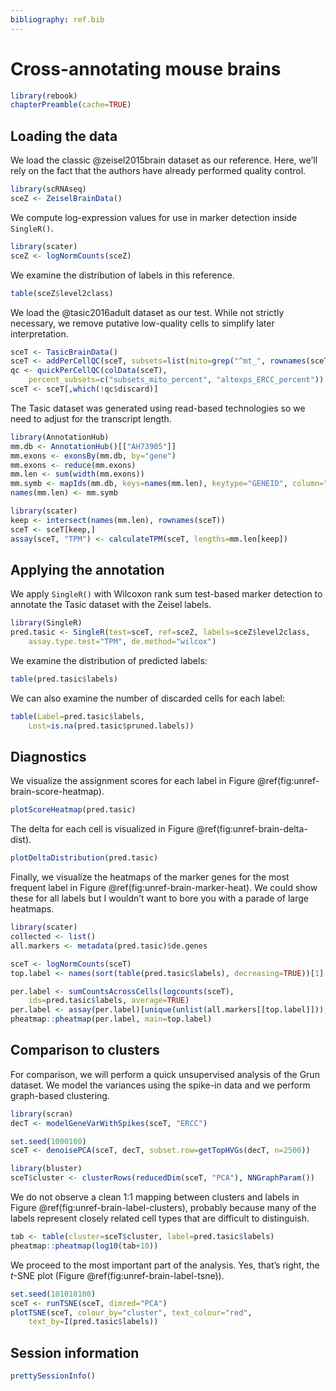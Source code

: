 ```yaml
---
bibliography: ref.bib
---
```


# Cross-annotating mouse brains

```r
library(rebook)
chapterPreamble(cache=TRUE)
```

## Loading the data

We load the classic @zeisel2015brain dataset as our reference.
Here, we'll rely on the fact that the authors have already performed quality control.

```r
library(scRNAseq)
sceZ <- ZeiselBrainData()
```

We compute log-expression values for use in marker detection inside `SingleR()`.

```r
library(scater)
sceZ <- logNormCounts(sceZ)
```

We examine the distribution of labels in this reference.

```r
table(sceZ$level2class)
```

We load the @tasic2016adult dataset as our test.
While not strictly necessary, we remove putative low-quality cells to simplify later interpretation.

```r
sceT <- TasicBrainData()
sceT <- addPerCellQC(sceT, subsets=list(mito=grep("^mt_", rownames(sceT))))
qc <- quickPerCellQC(colData(sceT), 
    percent_subsets=c("subsets_mito_percent", "altexps_ERCC_percent"))
sceT <- sceT[,which(!qc$discard)]
```

The Tasic dataset was generated using read-based technologies so we need to adjust for the transcript length.

```r
library(AnnotationHub)
mm.db <- AnnotationHub()[["AH73905"]]
mm.exons <- exonsBy(mm.db, by="gene")
mm.exons <- reduce(mm.exons)
mm.len <- sum(width(mm.exons))
mm.symb <- mapIds(mm.db, keys=names(mm.len), keytype="GENEID", column="SYMBOL")
names(mm.len) <- mm.symb

library(scater)
keep <- intersect(names(mm.len), rownames(sceT))
sceT <- sceT[keep,]
assay(sceT, "TPM") <- calculateTPM(sceT, lengths=mm.len[keep])
```

## Applying the annotation

We apply `SingleR()` with Wilcoxon rank sum test-based marker detection to annotate the Tasic dataset with the Zeisel labels.

```r
library(SingleR)
pred.tasic <- SingleR(test=sceT, ref=sceZ, labels=sceZ$level2class, 
    assay.type.test="TPM", de.method="wilcox")
```

We examine the distribution of predicted labels:

```r
table(pred.tasic$labels)
```

We can also examine the number of discarded cells for each label:

```r
table(Label=pred.tasic$labels,
    Lost=is.na(pred.tasic$pruned.labels))
```

## Diagnostics

We visualize the assignment scores for each label in Figure \@ref(fig:unref-brain-score-heatmap).

```r
plotScoreHeatmap(pred.tasic)
```

The delta for each cell is visualized in Figure \@ref(fig:unref-brain-delta-dist).

```r
plotDeltaDistribution(pred.tasic)
```

Finally, we visualize the heatmaps of the marker genes for the most frequent label in Figure \@ref(fig:unref-brain-marker-heat).
We could show these for all labels but I wouldn't want to bore you with a parade of large heatmaps. 

```r
library(scater)
collected <- list()
all.markers <- metadata(pred.tasic)$de.genes

sceT <- logNormCounts(sceT)
top.label <- names(sort(table(pred.tasic$labels), decreasing=TRUE))[1]

per.label <- sumCountsAcrossCells(logcounts(sceT), 
    ids=pred.tasic$labels, average=TRUE)
per.label <- assay(per.label)[unique(unlist(all.markers[[top.label]])),]
pheatmap::pheatmap(per.label, main=top.label)
```

## Comparison to clusters

For comparison, we will perform a quick unsupervised analysis of the Grun dataset.
We model the variances using the spike-in data and we perform graph-based clustering.

```r
library(scran)
decT <- modelGeneVarWithSpikes(sceT, "ERCC")

set.seed(1000100)
sceT <- denoisePCA(sceT, decT, subset.row=getTopHVGs(decT, n=2500))

library(bluster)
sceT$cluster <- clusterRows(reducedDim(sceT, "PCA"), NNGraphParam())
```

We do not observe a clean 1:1 mapping between clusters and labels in Figure \@ref(fig:unref-brain-label-clusters),
probably because many of the labels represent closely related cell types that are difficult to distinguish.

```r
tab <- table(cluster=sceT$cluster, label=pred.tasic$labels) 
pheatmap::pheatmap(log10(tab+10))
```

We proceed to the most important part of the analysis.
Yes, that's right, the $t$-SNE plot (Figure \@ref(fig:unref-brain-label-tsne)).

```r
set.seed(101010100)
sceT <- runTSNE(sceT, dimred="PCA")
plotTSNE(sceT, colour_by="cluster", text_colour="red",
    text_by=I(pred.tasic$labels))
```

## Session information {-}

```r
prettySessionInfo()
```
